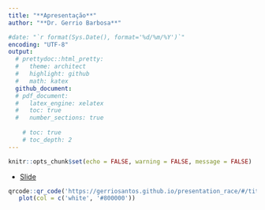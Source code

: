 ```yaml
---
title: "**Apresentação**"
author: "**Dr. Gerrio Barbosa**"

#date: "`r format(Sys.Date(), format='%d/%m/%Y')`"
encoding: "UTF-8"
output:
  # prettydoc::html_pretty:
  #   theme: architect
  #   highlight: github
  #   math: katex
  github_document:
  # pdf_document:
  #   latex_engine: xelatex
  #   toc: true
  #   number_sections: true
    
    # toc: true
    # toc_depth: 2
---
```


<div style="text-align: justify;">


```r
knitr::opts_chunk$set(echo = FALSE, warning = FALSE, message = FALSE)
```


- [Slide](https://gerriosantos.github.io/presetation_race/#/title-slide)




```r

qrcode::qr_code('https://gerriosantos.github.io/presentation_race/#/title-slide') |> 
   plot(col = c('white', '#800000'))

```


